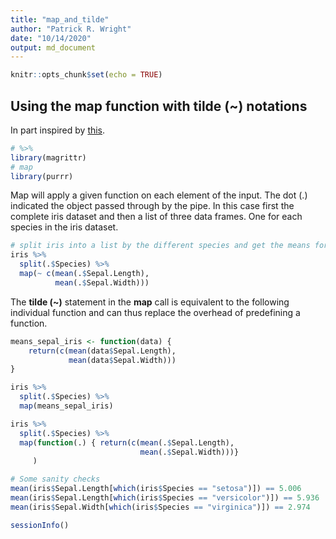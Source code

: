 ```yaml
---
title: "map_and_tilde"
author: "Patrick R. Wright"
date: "10/14/2020"
output: md_document
---
```


```r
knitr::opts_chunk$set(echo = TRUE)
```

## Using the map function with tilde (~) notations

In part inspired by [this](https://towardsdatascience.com/functional-programming-in-r-with-purrr-469e597d0229).

```r
# %>%
library(magrittr)
# map
library(purrr)
```

Map will apply a given function on each element of the input. The dot (.) indicated the object passed through by the pipe. In this case first the complete iris dataset and then a list of three data frames. One for each species in the iris dataset.

```r
# split iris into a list by the different species and get the means for Sepal.Length and Sepal.Width
iris %>%
  split(.$Species) %>%
  map(~ c(mean(.$Sepal.Length),
          mean(.$Sepal.Width)))
```

The **tilde (~)** statement in the **map** call is equivalent to the following individual function and can thus replace the overhead of predefining a function.

```r
means_sepal_iris <- function(data) {
    return(c(mean(data$Sepal.Length),
             mean(data$Sepal.Width)))
}
```

```r
iris %>%
  split(.$Species) %>%
  map(means_sepal_iris)
```

```r
iris %>%
  split(.$Species) %>%
  map(function(.) { return(c(mean(.$Sepal.Length),
                             mean(.$Sepal.Width)))}
     )
```

```r
# Some sanity checks
mean(iris$Sepal.Length[which(iris$Species == "setosa")]) == 5.006
mean(iris$Sepal.Length[which(iris$Species == "versicolor")]) == 5.936
mean(iris$Sepal.Width[which(iris$Species == "virginica")]) == 2.974
```

```r
sessionInfo()
```

